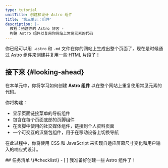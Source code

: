 ```yaml
---
type: tutorial
unitTitle: 创建和设计 Astro 组件
title: '第三单元：组件'
description: |-
  教程：搭建你的 Astro 博客 -
  构建 Astro 组件以复用你网站上常见元素的代码
---
```


你已经可以用 `.astro` 和 `.md` 文件在你的网站上生成出整个页面了，现在是时候通过 Astro 组件来创建并复用一些 HTML 片段了！

## 接下来 \{#looking-ahead\}

在本单元中，你将学习如何创建 **Astro 组件** 以在整个网站上重复使用常见元素的代码。

你将构建：
- 显示页面链接菜单的导航组件
- 包含在每个页面底部的页脚组件
- 在页脚中使用的社交媒体组件，链接到个人资料页面
- 一个可交互的汉堡包组件，用于在移动设备上切换导航


在此过程中，你将使用 CSS 和 JavaScript 来实现自适应屏幕尺寸变化和用户输入的响应式设计。



<Box icon="check-list">
## 任务清单 \{#checklist\}

<Checklist>
- [ ] 我准备好创建一些 Astro 组件了！
</Checklist>
</Box>
